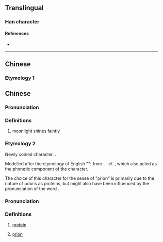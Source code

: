 {{character info/new}}
==Translingual==

===Han character===
{{Han char|rn=74|rad=月|as=04|sn=8|four=71211|canj=BMMU|ids=⿰月元}}

====References====
* {{Han ref|kx=0504.280|dkj=14339|dj=0883.080|hdz=32046.150|uh=670A|ud=26378|bh=CCD2|bd=52434}}

----

==Chinese==
{{wikipedia|lang=zh}}

===Etymology 1===
==Chinese==
{{zh-forms}}

===Pronunciation===
{{zh-pron
|m=ruǎn
|m-s=
|c=jyun2,gun2
|c-t=
|g=
|h=pfs=
|j=
|md=
|mn=
|mn-t=
|w=
|x=
|mc=y
|oc=y
|cat=n
}}

===Definitions===
{{zh-hanzi}}

# moonlight shines faintly
===Etymology 2===
{{zh-forms|alt=䏓}}
Newly coined character. {{Han compound|肉|alt1=⺼|元|ls=psc|c1=s|t1=body|c2=p|t2=original}}.

Modelled after the etymology of English "{{m|en|protein}}": from {{cog|grc|πρῶτος||first}} ― cf. {{zh-l|元|original, first}}, which also acted as the phonetic component of the character.

The choice of this character for the sense of "prion" is primarily due to the nature of prions as proteins, but might also have been influenced by the pronunciation of the word {{m|en|prion}}.

===Pronunciation===
{{zh-pron
|m=ruǎn
|c=jyun2,gun2
|h=pfs=
|md=
|mn=
|w=
|cat=n
}}

===Definitions===
{{zh-hanzi}}
# {{lb|zh|biochemistry|obsolete}} [[protein]]
#: {{zh-syn|蛋白質}}
# {{lb|zh|biochemistry}} [[prion]]
#: {{zh-syn|朊病毒|朊毒體}}